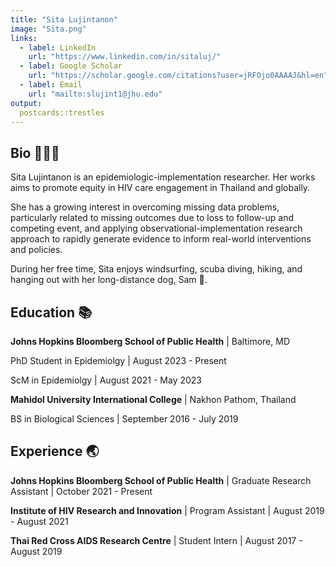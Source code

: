 ```yaml
---
title: "Sita Lujintanon"
image: "Sita.png"
links:
  - label: LinkedIn
    url: "https://www.linkedin.com/in/sitaluj/"
  - label: Google Scholar
    url: "https://scholar.google.com/citations?user=jRFOjo0AAAAJ&hl=en"
  - label: Email
    url: "mailto:slujint1@jhu.edu"
output:
  postcards::trestles
---
```


## Bio 🙋🏻‍♀️

Sita Lujintanon is an epidemiologic-implementation researcher. Her works aims to promote equity in HIV care engagement in Thailand and globally.

She has a growing interest in overcoming missing data problems, particularly related to missing outcomes due to loss to follow-up and competing event, and applying observational-implementation research approach to rapidly generate evidence to inform real-world interventions and policies.

During her free time, Sita enjoys windsurfing, scuba diving, hiking, and hanging out with her long-distance dog, Sam 🐶.

## Education 📚

**Johns Hopkins Bloomberg School of Public Health** \| Baltimore, MD

PhD Student in Epidemiolgy \| August 2023 - Present

ScM in Epidemiolgy \| August 2021 - May 2023

**Mahidol University International College** \| Nakhon Pathom, Thailand

BS in Biological Sciences \| September 2016 - July 2019

## Experience 🌏

**Johns Hopkins Bloomberg School of Public Health** \| Graduate Research Assistant \| October 2021 - Present

**Institute of HIV Research and Innovation** \| Program Assistant \| August 2019 - August 2021

**Thai Red Cross AIDS Research Centre** \| Student Intern \| August 2017 - August 2019
